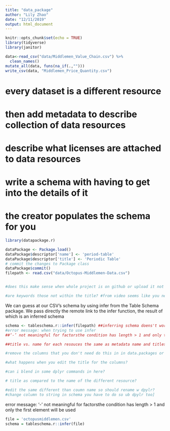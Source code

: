 ```yaml
---
title: "data_package"
author: "Lily Zhao"
date: "12/11/2019"
output: html_document
---
```




```r
knitr::opts_chunk$set(echo = TRUE)
library(tidyverse)
library(janitor)
```


```r
data<-read_csv("data/Middlemen_Value_Chain.csv") %>% 
  clean_names() 
mutate_all(data, funs(na_if(.,"")))
write_csv(data, "Middlemen_Price_Quantity.csv")
```

# every dataset is a different resource
# then add metadata to describe collection of data resources
# describe what licenses are attached to data resources
# write a schema with having to get into the details of it
# the creator populates the schema for you

```r
library(datapackage.r)

dataPackage <- Package.load()
dataPackage$descriptor['name'] <- 'period-table'
dataPackage$descriptor['title'] <- 'Periodic Table'
# commit the changes to Package class
dataPackage$commit()
filepath <- read.csv("data/Octopus-Middlemen-Data.csv")


#does this make sense when whole project is on github or upload it not from within the package?

#are keywords those not within the title? #from video seems like you need it. 


```


We can guess at our CSV’s schema by using infer from the Table Schema package. We pass directly the remote link to the infer function, the result of which is an inferred schema
```r
schema <- tableschema.r::infer(filepath) ##inferring schema doens't work in R but does on gui. 
#error message: when trying to use infer
##‘-’ not meaningful for factorsthe condition has length > 1 and only the first element will be used

##title vs. name for each resouces the same as metadata name and titles?  plus data tabular data profile # same as settings bar. 

#remove the columns that you don't need do this in in data.packages or do this use -select in tidyverse first so that you can follow along easily/ for privacy reasons.

#what happens when you edit the title for the columns?

#can i blend in some dplyr commands in here?

# title as compared to the name of the different resource?

#edit the same different than coumn name so should rename w dpylr?
#change column to string in schema you have to do so ub dpylr too]

```

error message:
‘-’ not meaningful for factorsthe condition has length > 1 and only the first element will be used

```r
file = 'octopusmiddlemen.csv'
schema = tableschema.r::infer(file)
```


